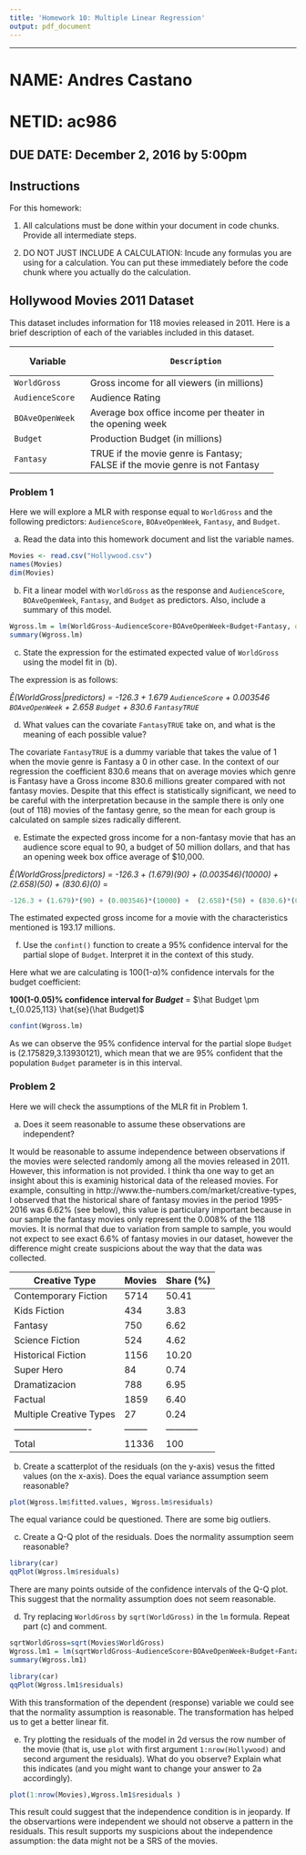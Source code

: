 ```yaml
---
title: 'Homework 10: Multiple Linear Regression'
output: pdf_document
---
```

  
----

# NAME: Andres Castano 
# NETID: ac986 
**DUE DATE: December 2, 2016 by 5:00pm **  
----

## Instructions

For this homework:

1. All calculations must be done within your document in code chunks.  Provide all intermediate steps.

2. DO NOT JUST INCLUDE A CALCULATION:  Incude any formulas you are using for a calculation.  You can put these immediately before the code chunk where you actually do the calculation.
    
## Hollywood Movies 2011 Dataset

This dataset includes information for 118 movies released in 2011.  Here is a brief description of each of the variables included in this dataset.

+------------------+----------------------------------------------+
|   Variable       |            Description                       |
+==================+==============================================+
|   `WorldGross`   | Gross income for all viewers (in millions)   |
+------------------+----------------------------------------------+
|  `AudienceScore` |  Audience Rating                             |
+------------------+----------------------------------------------+
|`BOAveOpenWeek`   | Average box office income per theater        |
|                  | in the opening week                          |                                   
+------------------+----------------------------------------------+
|`Budget`          |  Production Budget (in millions)             |
|                  |                                              |                   
+------------------+----------------------------------------------+
|`Fantasy`         |  TRUE if the movie genre is Fantasy;         |
|                  |  FALSE if the movie genre is not Fantasy     |                   
+------------------+----------------------------------------------+

### Problem 1

Here we will explore a MLR with response equal to `WorldGross` and the following predictors: `AudienceScore`, `BOAveOpenWeek`, `Fantasy`, and `Budget`.


  a) Read the data into this homework document and list the variable names.
  
```r
Movies <- read.csv("Hollywood.csv")
names(Movies)
dim(Movies)
```

  b) Fit a linear model with `WorldGross` as the response and `AudienceScore`, `BOAveOpenWeek`, `Fantasy`, and `Budget` as predictors.  Also, include a summary of this model.

```r
Wgross.lm = lm(WorldGross~AudienceScore+BOAveOpenWeek+Budget+Fantasy, data=Movies)
summary(Wgross.lm)
```  
  
  c) State the expression for the estimated expected value of `WorldGross` using the model fit in (b).
  
The expression is as follows: 

  *$\hat E (WorldGross | predictors)$ = -126.3 + 1.679 `AudienceScore` + 0.003546 `BOAveOpenWeek` +  2.658 `Budget` + 830.6 `FantasyTRUE`*
  
 
  d) What values can the covariate `FantasyTRUE` take on, and what is the meaning of each possible value?
  
The covariate  `FantasyTRUE` is a dummy variable that takes the value of 1 when the movie genre is Fantasy a 0 in other case. In the context of our regression the coefficient 830.6 means that on average movies which genre is Fantasy have a Gross income 830.6 millions greater compared with not fantasy movies. Despite that this effect is statistically significant,  we need to be careful with the interpretation because in the sample there is only one (out of 118) movies of the fantasy genre, so the mean for each group is calculated on sample sizes radically different.

  e) Estimate the expected gross income for a non-fantasy movie that has an audience score equal to 90, a budget of 50 million dollars, and that has an opening week box office average of $10,000.
  
  *$\hat E (WorldGross | predictors)$ = -126.3 + (1.679)(90) + (0.003546)(10000) +  (2.658)(50) + (830.6)(0)* =
  
```r
-126.3 + (1.679)*(90) + (0.003546)*(10000) +  (2.658)*(50) + (830.6)*(0)
```

The estimated expected gross income for a movie with the characteristics mentioned is 193.17 millions.  
  
  f) Use the `confint()` function to create a 95% confidence interval for the partial slope of `Budget`. Interpret it in the context of this study.
  
Here what we are calculating is 100(1-$\alpha$)% confidence intervals for the budget coefficient:

**100(1-0.05)% confidence interval for $Budget$** = $\hat Budget \pm t_{0.025,113} \hat{se}(\hat Budget)$


```r
confint(Wgross.lm)  
```

As we can observe the 95% confidence interval for the partial slope `Budget` is (2.175829,3.13930121), which mean that we are 95% confident that the population `Budget` parameter is in this interval.

### Problem 2

Here we will check the assumptions of the MLR fit in Problem 1.

  a) Does it seem reasonable to assume these observations are independent?

It would be reasonable to assume independence between observations if the movies were selected randomly among all the movies released in 2011. However, this information is not provided. I think tha one way to get an insight about this is examinig historical data of the released movies. For example, consulting in http://www.the-numbers.com/market/creative-types, I observed that the historical share of fantasy movies in the period 1995-2016 was 6.62% (see below), this value is particulary important because in our sample the fantasy movies only represent the 0.008% of the 118 movies. It is normal that due to variation from sample to sample, you would not expect to see exact 6.6% of fantasy movies in our dataset, however the difference might create suspicions about the way that the data was collected. 

| Creative Type           | Movies | Share (%) |
|-------------------------|--------|-----------|
| Contemporary Fiction    | 5714   | 50.41     |
| Kids Fiction            | 434    | 3.83      |
| Fantasy                 | 750    | 6.62      |
| Science Fiction         | 524    | 4.62      |
| Historical Fiction      | 1156   | 10.20     |
| Super Hero              | 84     | 0.74      |
| Dramatizacion           | 788    | 6.95      |
| Factual                 | 1859   | 6.40      |
| Multiple Creative Types | 27     | 0.24      |
|-------------------------|--------|-----------|
| Total                   | 11336  | 100       |


  b) Create a scatterplot of the residuals (on the y-axis) vesus the fitted values (on the x-axis).  Does the equal variance assumption seem reasonable?
  
```r
plot(Wgross.lm$fitted.values, Wgross.lm$residuals)  
```  

The equal variance could be questioned. There are some big outliers.

  c) Create a Q-Q plot of the residuals. Does the normality assumption seem reasonable?
```r
library(car)
qqPlot(Wgross.lm$residuals)
```
  
There are many points outside of the confidence intervals of the Q-Q plot. This suggest that the normality assumption does not seem reasonable.


 d) Try replacing `WorldGross` by `sqrt(WorldGross)` in the `lm` formula.  Repeat part (c) and comment.
  

```r
sqrtWorldGross=sqrt(Movies$WorldGross)
Wgross.lm1 = lm(sqrtWorldGross~AudienceScore+BOAveOpenWeek+Budget+Fantasy, data=Movies)
summary(Wgross.lm1)
``` 

```r
library(car)
qqPlot(Wgross.lm1$residuals)
```

With this transformation of the dependent (response) variable we could see that the normality assumption is reasonable. The transformation has helped us to get a better linear fit. 

  e) Try plotting the residuals of the model in 2d versus the row number of the movie (that is, use `plot` with first argument `1:nrow(Hollywood)` and second argument the residuals).  What do you observe?  Explain what this indicates (and you might want to change your answer to 2a accordingly).

```r
plot(1:nrow(Movies),Wgross.lm1$residuals ) 
```

This result could suggest that the independence condition is in jeopardy. If the observartions were independent we should not observe a pattern in the residuals. This result supports my suspicions about the independence assumption: the data might not be a SRS of the movies.       



